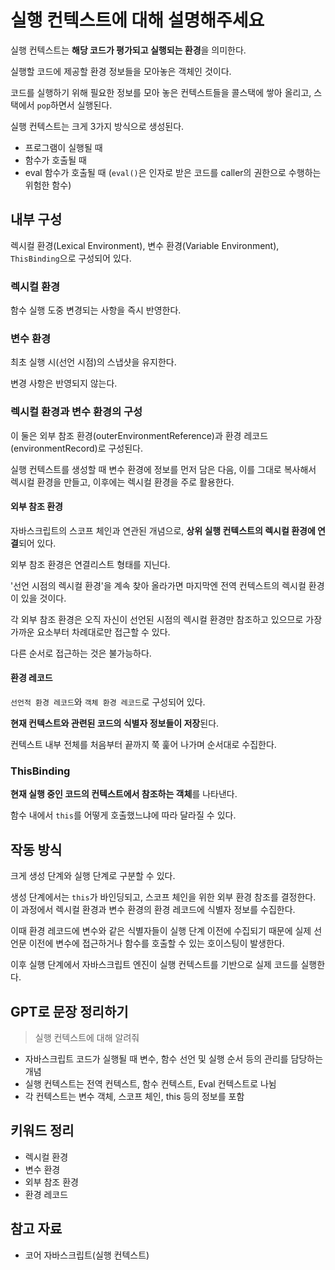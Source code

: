 # 실행 컨텍스트에 대해 설명해주세요

실행 컨텍스트는 **해당 코드가 평가되고 실행되는 환경**을 의미한다.

실행할 코드에 제공할 환경 정보들을 모아놓은 객체인 것이다.

코드를 실행하기 위해 필요한 정보를 모아 놓은 컨텍스트들을 콜스택에 쌓아 올리고,
스택에서 `pop`하면서 실행된다.

실행 컨텍스트는 크게 3가지 방식으로 생성된다.

- 프로그램이 실행될 때
- 함수가 호출될 때
- eval 함수가 호출될 때 (`eval()`은 인자로 받은 코드를 caller의 권한으로 수행하는 위험한 함수)

## 내부 구성

렉시컬 환경(Lexical Environment), 변수 환경(Variable Environment), `ThisBinding`으로 구성되어 있다.

### 렉시컬 환경

함수 실행 도중 변경되는 사항을 즉시 반영한다.

### 변수 환경

최초 실행 시(선언 시점)의 스냅샷을 유지한다.

변경 사항은 반영되지 않는다.

### 렉시컬 환경과 변수 환경의 구성

이 둘은 외부 참조 환경(outerEnvironmentReference)과 환경 레코드(environmentRecord)로 구성된다.

실행 컨텍스트를 생성할 때 변수 환경에 정보를 먼저 담은 다음,
이를 그대로 복사해서 렉시컬 환경을 만들고,
이후에는 렉시컬 환경을 주로 활용한다.

#### 외부 참조 환경

자바스크립트의 스코프 체인과 연관된 개념으로,
**상위 실행 컨텍스트의 렉시컬 환경에 연결**되어 있다.

외부 참조 환경은 연결리스트 형태를 지닌다.

'선언 시점의 렉시컬 환경'을 계속 찾아 올라가면 마지막엔 전역 컨텍스트의 렉시컬 환경이 있을 것이다.

각 외부 참조 환경은 오직 자신이 선언된 시점의 렉시컬 환경만 참조하고 있으므로 가장 가까운 요소부터 차례대로만 접근할 수 있다.

다른 순서로 접근하는 것은 불가능하다.

#### 환경 레코드

`선언적 환경 레코드`와 `객체 환경 레코드`로 구성되어 있다.

**현재 컨텍스트와 관련된 코드의 식별자 정보들이 저장**된다.

컨텍스트 내부 전체를 처음부터 끝까지 쭉 훑어 나가며 순서대로 수집한다.

### ThisBinding

**현재 실행 중인 코드의 컨텍스트에서 참조하는 객체**를 나타낸다.

함수 내에서 `this`를 어떻게 호출했느냐에 따라 달라질 수 있다.

## 작동 방식

크게 생성 단계와 실행 단계로 구분할 수 있다.

생성 단계에서는 `this`가 바인딩되고, 스코프 체인을 위한 외부 환경 참조를 결정한다.
이 과정에서 렉시컬 환경과 변수 환경의 환경 레코드에 식별자 정보를 수집한다.

이때 환경 레코드에 변수와 같은 식별자들이 실행 단계 이전에 수집되기 때문에 실제 선언문 이전에 변수에 접근하거나 함수를 호출할 수 있는 호이스팅이 발생한다.

이후 실행 단계에서 자바스크립트 엔진이 실행 컨텍스트를 기반으로 실제 코드를 실행한다.

## GPT로 문장 정리하기

> 실행 컨텍스트에 대해 알려줘

- 자바스크립트 코드가 실행될 때 변수, 함수 선언 및 실행 순서 등의 관리를 담당하는 개념
- 실행 컨텍스트는 전역 컨텍스트, 함수 컨텍스트, Eval 컨텍스트로 나뉨
- 각 컨텍스트는 변수 객체, 스코프 체인, this 등의 정보를 포함

## 키워드 정리

- 렉시컬 환경
- 변수 환경
- 외부 참조 환경
- 환경 레코드

## 참고 자료

- 코어 자바스크립트(실행 컨텍스트)
